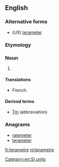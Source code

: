 ==English==

===Alternative forms===
* (''US'') [[terameter]]

===Etymology===
{{prefix|tera|metre}}

===Noun===
{{en-noun}}

# {{SI-unit-2|tera|metre|length|meter}}

====Translations====
{{trans-top|SI unit of length equal to 10<sup>12</sup> metres}}
* French: {{t|fr|téramètre|m}}
{{trans-mid}}
{{trans-bottom}}

====Derived terms====
* [[Tm]] (abbreviation)

===Anagrams===
* [[ratemeter#English|ratemeter]]
* [[terameter#English|terameter]]

[[Category:en:SI units]]

[[fr:terametre]]
[[nl:terametre]]